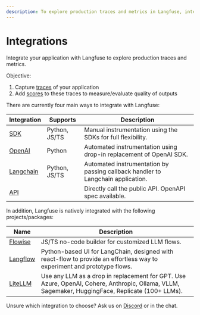 ```yaml
---
description: To explore production traces and metrics in Langfuse, integrate your application via SDKs, Langchain integration or APIs
---
```


# Integrations

Integrate your application with Langfuse to explore production traces and metrics.

Objective:

1. Capture [traces](/docs/tracing/overview) of your application
2. Add [scores](/docs/scores) to these traces to measure/evaluate quality of outputs

There are currently four main ways to integrate with Langfuse:

| Integration                                      | Supports      | Description                                                                     |
| ------------------------------------------------ | ------------- | ------------------------------------------------------------------------------- |
| [SDK](/docs/sdk/overview)                        | Python, JS/TS | Manual instrumentation using the SDKs for full flexibility.                     |
| [OpenAI](/docs/integrations/openai)              | Python        | Automated instrumentation using drop-in replacement of OpenAI SDK.              |
| [Langchain](/docs/integrations/langchain/python) | Python, JS/TS | Automated instrumentation by passing callback handler to Langchain application. |
| [API](/docs/api)                                 |               | Directly call the public API. OpenAPI spec available.                           |

In addition, Langfuse is natively integrated with the following projects/packages:

| Name                                    | Description                                                                                                                                      |
| --------------------------------------- | ------------------------------------------------------------------------------------------------------------------------------------------------ |
| [Flowise](/docs/integrations/flowise)   | JS/TS no-code builder for customized LLM flows.                                                                                                  |
| [Langflow](/docs/integrations/langflow) | Python-based UI for LangChain, designed with react-flow to provide an effortless way to experiment and prototype flows.                          |
| [LiteLLM](/docs/integrations/litellm)   | Use any LLM as a drop in replacement for GPT. Use Azure, OpenAI, Cohere, Anthropic, Ollama, VLLM, Sagemaker, HuggingFace, Replicate (100+ LLMs). |

Unsure which integration to choose? Ask us on [Discord](/discord) or in the chat.
